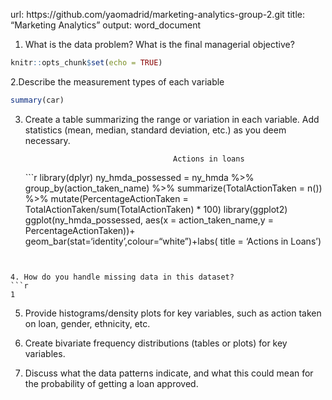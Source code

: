 url: https://github.com/yaomadrid/marketing-analytics-group-2.git
title: "Marketing Analytics"
output: word_document

1. What is the data problem? What is the final managerial objective?


```r
knitr::opts_chunk$set(echo = TRUE)
```

2.Describe the measurement types of each variable




```r
summary(car)

```

3. Create a table summarizing the range or variation in each variable. Add statistics (mean,
median, standard deviation, etc.) as you deem necessary.

                                        Actions in loans
```r
library(dplyr)
ny_hmda_possessed = ny_hmda %>%
group_by(action_taken_name) %>%
summarize(TotalActionTaken = n()) %>%
mutate(PercentageActionTaken = TotalActionTaken/sum(TotalActionTaken) * 100)
library(ggplot2)
ggplot(ny_hmda_possessed, aes(x = action_taken_name,y = PercentageActionTaken))+ geom_bar(stat='identity',colour="white")+labs( title = 'Actions in Loans')

```


4. How do you handle missing data in this dataset?
```r
1

```


5. Provide histograms/density plots for key variables, such as action taken on loan, gender,
ethnicity, etc.

6. Create bivariate frequency distributions (tables or plots) for key variables.

7. Discuss what the data patterns indicate, and what this could mean for the probability of
getting a loan approved.
